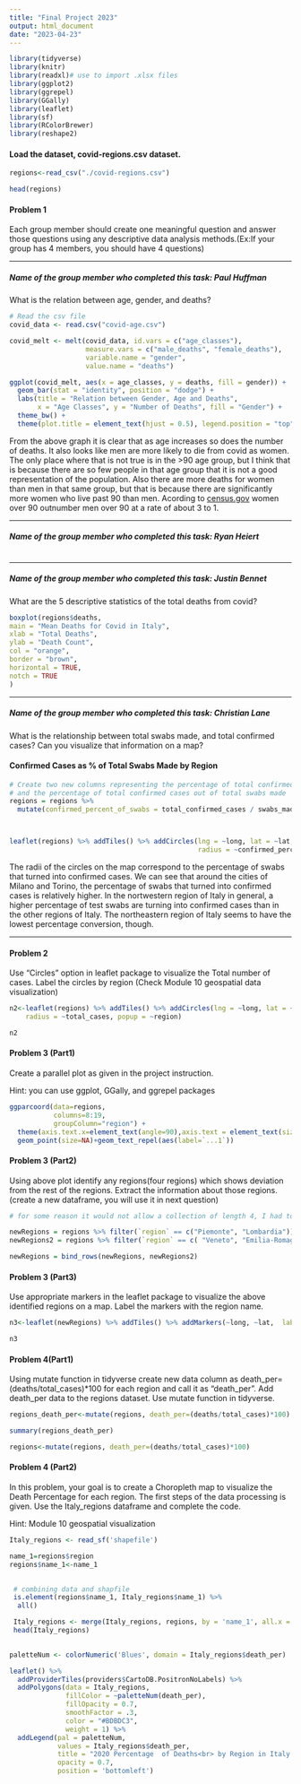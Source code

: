```yaml
---
title: "Final Project 2023"
output: html_document
date: "2023-04-23"
---
```


```r
library(tidyverse)
library(knitr)
library(readxl)# use to import .xlsx files
library(ggplot2)
library(ggrepel)
library(GGally)
library(leaflet)
library(sf)
library(RColorBrewer)
library(reshape2)
```

#### Load the dataset, covid-regions.csv dataset.

```r

regions<-read_csv("./covid-regions.csv") 

head(regions)

```

#### Problem 1

Each group member should create one meaningful question and answer those questions using any descriptive data analysis methods.(Ex:If your group has 4 members, you should have 4 questions)

------------------------------------------------------------------------

##### Name of the group member who completed this task: Paul Huffman

What is the relation between age, gender, and deaths?

```r

# Read the csv file
covid_data <- read.csv("covid-age.csv")

covid_melt <- melt(covid_data, id.vars = c("age_classes"), 
                   measure.vars = c("male_deaths", "female_deaths"), 
                   variable.name = "gender", 
                   value.name = "deaths")

ggplot(covid_melt, aes(x = age_classes, y = deaths, fill = gender)) + 
  geom_bar(stat = "identity", position = "dodge") +
  labs(title = "Relation between Gender, Age and Deaths",
       x = "Age Classes", y = "Number of Deaths", fill = "Gender") +
  theme_bw() +
  theme(plot.title = element_text(hjust = 0.5), legend.position = "top") + scale_fill_discrete(labels=c("Male Deaths", "Female Deaths"))


```

From the above graph it is clear that as age increases so does the number of deaths. It also looks like men are more likely to die from covid as women. The only place where that is not true is in the \>90 age group, but I think that is because there are so few people in that age group that it is not a good representation of the population. Also there are more deaths for women than men in that same group, but that is because there are significantly more women who live past 90 than men. Acording to [census.gov](https://www.census.gov/newsroom/releases/archives/aging_population/cb11-194.html) women over 90 outnumber men over 90 at a rate of about 3 to 1.

------------------------------------------------------------------------

##### Name of the group member who completed this task: Ryan Heiert

```r

```

------------------------------------------------------------------------

##### Name of the group member who completed this task: Justin Bennet

What are the 5 descriptive statistics of the total deaths from covid?

```r

boxplot(regions$deaths,
main = "Mean Deaths for Covid in Italy",
xlab = "Total Deaths",
ylab = "Death Count",
col = "orange",
border = "brown",
horizontal = TRUE,
notch = TRUE
)

```

------------------------------------------------------------------------

##### Name of the group member who completed this task: Christian Lane

What is the relationship between total swabs made, and total confirmed cases? Can you visualize that information on a map?

#### Confirmed Cases as % of Total Swabs Made by Region

```r
# Create two new columns representing the percentage of total confirmed cases out of total cases
# and the percentage of total confirmed cases out of total swabs made
regions = regions %>% 
  mutate(confirmed_percent_of_swabs = total_confirmed_cases / swabs_made * 100)



leaflet(regions) %>% addTiles() %>% addCircles(lng = ~long, lat = ~lat, weight = 1,
                                               radius = ~confirmed_percent_of_swabs * 9000)
```

The radii of the circles on the map correspond to the percentage of swabs that turned into confirmed cases. We can see that around the cities of Milano and Torino, the percentage of swabs that turned into confirmed cases is relatively higher. In the nortwestern region of Italy in general, a higher percentage of test swabs are turning into confirmed cases than in the other regions of Italy. The northeastern region of Italy seems to have the lowest percentage conversion, though.

------------------------------------------------------------------------

#### Problem 2

Use "Circles" option in leaflet package to visualize the Total number of cases. Label the circles by region (Check Module 10 geospatial data visualization)

```r

n2<-leaflet(regions) %>% addTiles() %>% addCircles(lng = ~long, lat = ~lat, weight = 1,
    radius = ~total_cases, popup = ~region)

n2

```

#### Problem 3 (Part1)

Create a parallel plot as given in the project instruction.

Hint: you can use ggplot, GGally, and ggrepel packages

```r
ggparcoord(data=regions,
           columns=8:19,
           groupColumn="region") +
  theme(axis.text.x=element_text(angle=90),axis.text = element_text(size = 8)) +
  geom_point(size=NA)+geom_text_repel(aes(label=`...1`))
```

#### Problem 3 (Part2)

Using above plot identify any regions(four regions) which shows deviation from the rest of the regions. Extract the information about those regions. (create a new dataframe, you will use it in next question)

```r

# for some reason it would not allow a collection of length 4, I had to separate like this

newRegions = regions %>% filter(`region` == c("Piemonte", "Lombardia"))
newRegions2 = regions %>% filter(`region` == c( "Veneto", "Emilia-Romagna"))

newRegions = bind_rows(newRegions, newRegions2)

```

#### Problem 3 (Part3)

Use appropriate markers in the leaflet package to visualize the above identified regions on a map. Label the markers with the region name.

```r

n3<-leaflet(newRegions) %>% addTiles() %>% addMarkers(~long, ~lat,  label = ~region)

n3

```

#### Problem 4(Part1)

Using mutate function in tidyverse create new data column as $\mbox{death_per=(deaths/total_cases)*100}$ for each region and call it as "death_per". Add death_per data to the regions dataset. Use mutate function in tidyverse.

```r


regions_death_per<-mutate(regions, death_per=(deaths/total_cases)*100)

summary(regions_death_per)

regions<-mutate(regions, death_per=(deaths/total_cases)*100)


```

#### Problem 4 (Part2)

In this problem, your goal is to create a Choropleth map to visualize the Death Percentage for each region. The first steps of the data processing is given. Use the Italy_regions dataframe and complete the code.

Hint: Module 10 geospatial visualization

```r

Italy_regions <- read_sf('shapefile')

name_1=regions$region
regions$name_1<-name_1

 
 # combining data and shapfile 
 is.element(regions$name_1, Italy_regions$name_1) %>%
  all()

 Italy_regions <- merge(Italy_regions, regions, by = 'name_1', all.x = F)
 head(Italy_regions)
 
```

```r

paletteNum <- colorNumeric('Blues', domain = Italy_regions$death_per)

leaflet() %>%
  addProviderTiles(providers$CartoDB.PositronNoLabels) %>%
  addPolygons(data = Italy_regions,
              fillColor = ~paletteNum(death_per),
              fillOpacity = 0.7,
              smoothFactor = .3,
              color = "#BDBDC3",
              weight = 1) %>%
  addLegend(pal = paletteNum,
            values = Italy_regions$death_per,
            title = "2020 Percentage  of Deaths<br> by Region in Italy (Covid-19)",
            opacity = 0.7,
            position = 'bottomleft')

```

